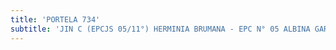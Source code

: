 ```yaml
---
title: 'PORTELA 734'
subtitle: 'JIN C (EPCJS 05/11°) HERMINIA BRUMANA - EPC N° 05 ALBINA GARCIA DE RYAN'
---
```



